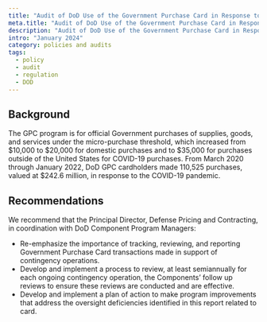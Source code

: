 ```yaml
---
title: "Audit of DoD Use of the Government Purchase Card in Response to the Coronavirus Disease–2019 Pandemic"
meta.title: "Audit of DoD Use of the Government Purchase Card in Response to the Coronavirus Disease–2019 Pandemic"
description: "Audit of DoD Use of the Government Purchase Card in Response to the Coronavirus Disease–2019 Pandemic."
intro: "January 2024"
category: policies and audits
tags:
  - policy
  - audit
  - regulation
  - DOD
---
```



<LinkButton link="https://media.defense.gov/2024/Jan/18/2003378248/-1/-1/1/DODIG-2024-045%20SECURE.PDF" text="View full audit" />

## Background

The GPC program is for official Government purchases of supplies, goods, and services under the micro-purchase threshold, which increased from $10,000 to $20,000 for domestic purchases and to $35,000 for purchases outside of the United States for COVID-19 purchases. From March 2020 through January 2022, DoD GPC cardholders made 110,525 purchases, valued at $242.6 million, in response to the COVID-19 pandemic.

## Recommendations

We recommend that the Principal Director, Defense Pricing
and Contracting, in coordination with DoD Component
Program Managers:
- Re-emphasize the importance of tracking, reviewing, and reporting Government Purchase Card transactions made in support of contingency operations.
- Develop and implement a process to review, at least semiannually for each ongoing contingency operation, the Components’ follow up reviews to ensure these reviews are conducted and are effective.
- Develop and implement a plan of action to make program improvements that address the oversight deficiencies identified in this report related to card.
